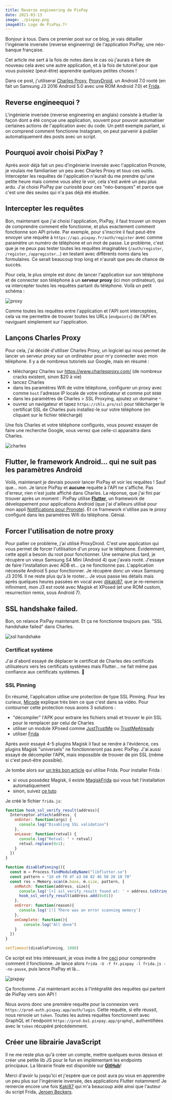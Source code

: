 ```yaml
---
title: Reverse engineering de PixPay
date: 2021-03-13
image: ./pixpay.png
imageAlt: Logo de PixPay.fr
---
```


Bonjour à tous. Dans ce premier post sur ce blog, je vais détailler l'ingénierie inversée (reverse engineering) de l'application PixPay, une néo-banque française.

Cet article me sert à la fois de notes dans le cas où j'aurais à faire de nouveau cela avec une autre application, et à la fois de tutoriel pour que vous puissiez (peut-être) apprendre quelques petites choses !

Dans ce post, j'utiliserai [Charles Proxy](https://charlesproxy.com), [ProxyDroid](https://play.google.com/store/apps/details?id=org.proxydroid), un Android 7.0 rooté (en fait un Samsung J3 2016 Android 5.0 avec une ROM Android 7.0) et [Frida](https://frida.re). 

## Reverse engineequoi ?

L'ingénierie inversée (reverse engineering en anglais) consiste à étudier la façon dont a été conçue une application, souvent pour pouvoir automatiser certaines actions de l'application avec du code. Un petit exemple parlant, si on comprend comment fonctionne Instagram, on peut parvenir à publier automatiquement des posts avec un script.

## Pourquoi avoir choisi PixPay ?

Après avoir déjà fait un peu d'ingénierie inversée avec l'application Pronote, je voulais me familiariser un peu avec Charles Proxy et tous ces outils. Intercepter les requêtes de l'application n'aurait du me prendre qu'une petite heure mais comme vous allez le voir, cela s'est avéré un peu plus ardu. J'ai choisi PixPay par curiosité pour ces "néo-banques" et parce que c'est une des seules qui n'a pas déjà été étudiée.

## Intercepter les requêtes

Bon, maintenant que j'ai choisi l'application, PixPay, il faut trouver un moyen de comprendre comment elle fonctionne, et plus exactement comment fonctionne son API privée. Par exemple, pour s'inscrire il faut peut-être envoyer une requête à `https://api.pixpay.fr/auth/register` avec comme paramètre un numéro de téléphone et un mot de passe. Le problème, c'est que je ne peux pas tester toutes les requêtes imaginables (`/auth/register`, `/register`, `/appregister`...) en testant avec différents noms dans les formulaires. Ce serait beaucoup trop long et n'aurait que peu de chance de succès.

Pour cela, le plus simple est donc de lancer l'application sur son téléphone et de connecter son téléphone à un **serveur proxy** (ici mon ordinateur), qui va intercepter toutes les requêtes partant du téléphone. Voilà un petit schéma :

![proxy](./proxy.png)

Comme toutes les requêtes entre l'application et l'API sont interceptées, cela va me permettre de trouver toutes les URLs (`endpoints`) de l'API en naviguant simplement sur l'application.

## Lançons Charles Proxy

Pour cela, j'ai décidé d'utiliser Charles Proxy, un logiciel qui nous permet de lancer un serveur proxy sur un ordinateur pour m'y connecter avec mon téléphone. Il y a de nombreux tutoriels sur Google, mais en résumé :
* téléchargez Charles sur https://www.charlesproxy.com/ (de nombreux cracks existent, sinon $20 à vie)
* lancez Charles
* dans les paramètres Wifi de votre téléphone, configurer un proxy avec comme `host` l'adresse IP locale de votre ordinateur et comme pot `8888`
* dans les paramètres de Charles > SSL Proxying, ajoutez un domaine `*`.
* ouvrez un navigateur et tapez `https://chls.pro/ssl` pour télécharger le certificat SSL de Charles puis installez-le sur votre téléphone (en cliquant sur le fichier téléchargé)

Une fois Charles et votre téléphone configurés, vous pouvez essayer de faire une recherche Google, vous verrez que celle-ci apparaitra dans Charles.

![charles](./charles-google.png)

## Flutter, le framework Android... qui ne suit pas les paramètres Android

Voilà, maintenant je devrais pouvoir lancer PixPay et voir les requêtes ! Sauf que... non. Je lance PixPay et **aucune** requête à l'API ne s'affiche. Pas d'erreur, rien n'est juste affiché dans Charles. La réponse, que j'ai fini par trouver après un moment : PixPay utilise **[Flutter](http://flutter.dev/)**, un framework de développement pour applications Android (que j'ai d'ailleurs utilisé pour mon appli [Notifications pour Pronote](https://github.com/pronote-notifications/pronote-notifications-app)). Et ce framework n'utilise pas le proxy configuré dans les paramètres Wifi du téléphone. Génial.

## Forcer l'utilisation de notre proxy

Pour pallier ce problème, j'ai utilisé ProxyDroid. C'est une application qui vous permet de forcer l'utilisation d'un proxy sur le téléphone. Évidemment, cette appli a besoin du root pour fonctionner. Une semaine plus tard, je récupère un vieux Samsung S4 Mini (Android 4) que j'avais rooté. J'essaye de faire l'installation avec ADB et... ça ne fonctionne pas. L'application nécessite Android 5 pour fonctionner. Je récupère donc un vieux Samsung J3 2016. Il ne reste plus qu'à le rooter... Je vous passe les détails mais après quelques heures passées en vocal avec [@kaki87](https://github.com/kaki87), que je re-remercie infiniment, mon J3 est rooté avec Magisk et XPosed (et une ROM custom, resurrection remix, sous Android 7).

## SSL handshake failed.

Bon, on relance PixPay maintenant. Et ça ne fonctionne toujours pas. "SSL handshake failed" dans Charles.

![ssl handshake](./pixpay-failed.png)

### Certificat système 

J'ai d'abord essayé de déplacer le certificat de Charles des certificats utilisateurs vers les certificats systèmes mais Flutter... ne fait même pas confiance aux certificats systèmes. 🙂

### SSL Pinning

En résumé, l'application utilise une protection de type SSL Pinning. Pour les curieux, [Micode](https://www.youtube.com/watch?v=AzhnqtQKKHM) explique très bien ce que c'est dans sa vidéo. Pour contourner cette protection nous avons 3 solutions :
* "décompiler" l'APK pour extraire les fichiers smali et trouver le pin SSL pour le remplacer par celui de Charles
* utiliser un module XPosed comme [JustTrustMe](https://github.com/Fuzion24/JustTrustMe) ou [TrustMeAlready](https://github.com/ViRb3/TrustMeAlready)
* utiliser [Frida](https://frida.re/)

Après avoir essayé 4-5 plugins Magisk il faut se rendre à l'évidence, ces plugins Magisk "universels" ne fonctionneront pas avec PixPay. J'ai aussi essayé de décompiler l'APK, mais impossible de trouver de pin SSL (même si c'est peut-être possible).

Je tombe alors sur [un très bon article](https://blog.nviso.eu/2019/08/13/intercepting-traffic-from-android-flutter-applications/) qui utilise Frida. Pour installer Frida :
* si vous possédez Magisk, il existe [MagiskFrida](https://github.com/AeonLucid/MagiskFrida) qui vous fait l'installation automatiquement
* sinon, suivez [ce tuto](https://frida.re/docs/android/)

Je créé le fichier `frida.js`:
```js
function hook_ssl_verify_result(address){
  Interceptor.attach(address, {
    onEnter: function(args) {
      console.log("Disabling SSL validation")
    },
    onLeave: function(retval) {
      console.log("Retval: " + retval)
      retval.replace(0x1);
    }
  })
}

function disablePinning(){
  const m = Process.findModuleByName("libflutter.so")
  const pattern = "2d e9 f0 4f a3 b0 82 46 50 20 10 70"
  const res = Memory.scan(m.base, m.size, pattern, {
    onMatch: function(address, size){
      console.log('[+] ssl_verify_result found at: ' + address.toString())
      hook_ssl_verify_result(address.add(0x01))
    }, 
    onError: function(reason){
      console.log('[!] There was an error scanning memory')
    },
    onComplete: function(){
        console.log("All done")
    }
  })
}

setTimeout(disablePinning, 1000)
```

Ce script est très intéressant, je vous invite à lire [ceci](https://blog.nviso.eu/2019/08/13/intercepting-traffic-from-android-flutter-applications/) pour comprendre comment il fonctionne.
Je lance alors `frida -U -f fr.pixpay -l frida.js --no-pause`, puis lance PixPay et là... 

![pixpay](./charles-pixpay.png)

Ça fonctionne. J'ai maintenant accès à l'intégralité des requêtes qui partent de PixPay vers son API !

Nous avons donc une première requête pour la connexion vers `https://prod-auth.pixpay.app/auth/login`. Cette requête, si elle réussit, nous renvoie un `token`. 
Toutes les autres requêtes fonctionnent avec GraphQL et l'endpoint `https://prod-bo1.pixpay.app/graphql`, authentifiées avec le `token` récupéré précédemment.

## Créer une librairie JavaScript

Il ne me reste plus qu'à créer un compte, mettre quelques euros dessus et créer une petite lib JS pour le fun en implémentant les endpoints principaux.
La librairie finale est disponible sur **[GitHub](https://github.com/Androz2091/pixpay-api)**!

Merci d'avoir lu jusqu'ici et j'espère que ce post aura pu vous en apprendre un peu plus sur l'ingénierie inversée, des applications Flutter notamment! Je remercie encore une fois [Kaki87](https://github.com/kaki87) qui m'a beaucoup aidé ainsi que l'auteur du script Frida, [Jeroen Beckers](https://blog.nviso.eu/author/dauntless/).
